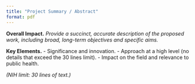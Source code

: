```yaml
---
title: "Project Summary / Abstract"
format: pdf
---
```


**Overall Impact.** _Provide a succinct, accurate description of the proposed work, including broad, long-term objectives and specific aims._

**Key Elements.**
- Significance and innovation.
- Approach at a high level (no details that exceed the 30 lines limit).
- Impact on the field and relevance to public health.

_(NIH limit: 30 lines of text.)_
